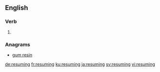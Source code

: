 ==English==

===Verb===
{{head|en|present participle}}

# {{present participle of|resume|lang=en}}

===Anagrams===
* [[gum resin#English|gum resin]]

[[de:resuming]]
[[fr:resuming]]
[[ku:resuming]]
[[ja:resuming]]
[[sv:resuming]]
[[vi:resuming]]